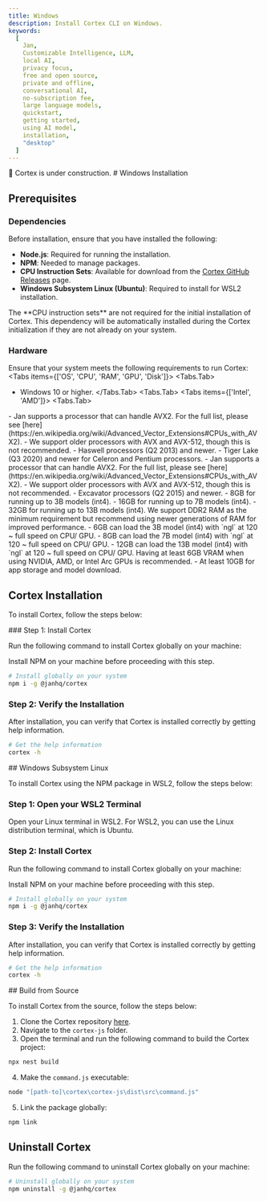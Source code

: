 ```yaml
---
title: Windows
description: Install Cortex CLI on Windows.
keywords:
  [
    Jan,
    Customizable Intelligence, LLM,
    local AI,
    privacy focus,
    free and open source,
    private and offline,
    conversational AI,
    no-subscription fee,
    large language models,
    quickstart,
    getting started,
    using AI model,
    installation,
    "desktop"
  ]
---
```




<Callout type="warning">
🚧 Cortex is under construction.
</Callout>
# Windows Installation

## Prerequisites

### Dependencies

Before installation, ensure that you have installed the following:

- **Node.js**: Required for running the installation.
- **NPM**: Needed to manage packages.
- **CPU Instruction Sets**: Available for download from the [Cortex GitHub Releases](https://github.com/janhq/cortex/releases) page.
- **Windows Subsystem Linux (Ubuntu)**: Required to install for WSL2 installation.

<Callout type="info">
The **CPU instruction sets** are not required for the initial installation of Cortex. This dependency will be automatically installed during the Cortex initialization if they are not already on your system.

</Callout>

### Hardware

Ensure that your system meets the following requirements to run Cortex:
<Tabs items={['OS', 'CPU', 'RAM', 'GPU', 'Disk']}>
<Tabs.Tab>
- Windows 10 or higher.
</Tabs.Tab>
<Tabs.Tab>
<Tabs items={['Intel', 'AMD']}>
<Tabs.Tab>
<Callout type="info">
- Jan supports a processor that can handle AVX2. For the full list, please see [here](https://en.wikipedia.org/wiki/Advanced_Vector_Extensions#CPUs_with_AVX2).
- We support older processors with AVX and AVX-512, though this is not recommended.
</Callout>
- Haswell processors (Q2 2013) and newer.
- Tiger Lake (Q3 2020) and newer for Celeron and Pentium processors.
</Tabs.Tab>
<Tabs.Tab>
<Callout type="info">
- Jan supports a processor that can handle AVX2. For the full list, please see [here](https://en.wikipedia.org/wiki/Advanced_Vector_Extensions#CPUs_with_AVX2).
- We support older processors with AVX and AVX-512, though this is not recommended.
</Callout>
- Excavator processors (Q2 2015) and newer.
</Tabs.Tab>
</Tabs>
</Tabs.Tab>
<Tabs.Tab>
- 8GB for running up to 3B models (int4).
- 16GB for running up to 7B models (int4).
- 32GB for running up to 13B models (int4).

<Callout type="info">
We support DDR2 RAM as the minimum requirement but recommend using newer generations of RAM for improved performance.

</Callout>
</Tabs.Tab>
<Tabs.Tab>    
- 6GB can load the 3B model (int4) with `ngl` at 120 ~ full speed on CPU/ GPU.
- 8GB can load the 7B model (int4) with `ngl` at 120 ~ full speed on CPU/ GPU.
- 12GB can load the 13B model (int4) with `ngl` at 120 ~ full speed on CPU/ GPU.
    
<Callout type="info">
Having at least 6GB VRAM when using NVIDIA, AMD, or Intel Arc GPUs is recommended.

</Callout>
</Tabs.Tab>
<Tabs.Tab>     
- At least 10GB for app storage and model download.
</Tabs.Tab>
</Tabs>

## Cortex Installation

To install Cortex, follow the steps below:

<Steps>
### Step 1: Install Cortex

Run the following command to install Cortex globally on your machine:

<Callout type="info">
Install NPM on your machine before proceeding with this step.

</Callout>

```sh
# Install globally on your system
npm i -g @janhq/cortex
```

### Step 2: Verify the Installation

After installation, you can verify that Cortex is installed correctly by getting help information.

```sh
# Get the help information
cortex -h
```
</Steps>
## Windows Subsystem Linux

To install Cortex using the NPM package in WSL2, follow the steps below:
<Steps>
### Step 1: Open your WSL2 Terminal

Open your Linux terminal in WSL2. For WSL2, you can use the Linux distribution terminal, which is Ubuntu.

### Step 2: Install Cortex

Run the following command to install Cortex globally on your machine:

<Callout type="info">
Install NPM on your machine before proceeding with this step.

</Callout>

```sh
# Install globally on your system
npm i -g @janhq/cortex
```

### Step 3: Verify the Installation

After installation, you can verify that Cortex is installed correctly by getting help information.

```sh
# Get the help information
cortex -h
```
</Steps>
## Build from Source

To install Cortex from the source, follow the steps below:

1. Clone the Cortex repository [here](https://github.com/janhq/cortex/tree/dev).
2. Navigate to the `cortex-js` folder.
3. Open the terminal and run the following command to build the Cortex project:

```sh
npx nest build
```

4. Make the `command.js` executable:

```sh
node "[path-to]\cortex\cortex-js\dist\src\command.js"
```

5. Link the package globally:

```sh
npm link
```

## Uninstall Cortex

Run the following command to uninstall Cortex globally on your machine:
```sh
# Uninstall globally on your system
npm uninstall -g @janhq/cortex
```